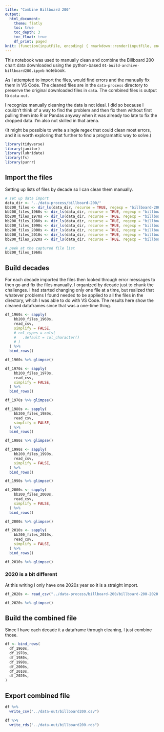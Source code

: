 ```yaml
---
title: "Combine Billboard 200"
output:
  html_document:
    theme: flatly
    toc: true
    toc_depth: 3
    toc_float: true
    df_print: paged
knit: (function(inputFile, encoding) { rmarkdown::render(inputFile, encoding = encoding, output_dir = "../docs") })
---
```


This notebook was used to manually clean and combine the Billboard 200 chart data downloaded using the python-based `01-build-archive-billboard200.ipynb` notebook.

As I attempted to import the files, would find errors and the manually fix them in VS Code. The cleaned files are in the `data-process` directory to preserve the original downloaded files in `data`. The combined files is output to `data-out`.

I recognize manually cleaning the data is not ideal. I did so because I couldn't think of a way to find the problem and then fix them without first pulling them into R or Pandas anyway when it was already too late to fix the dropped data. I'm also not skilled in that arena.

(It might be possible to write a single regex that could clean most errors, and it is worth exploring that further to find a programattic way to solve.)

```r
library(tidyverse)
library(janitor)
library(lubridate)
library(fs)
library(purrr)
```

## Import the files

Setting up lists of files by decade so I can clean them manually.

```r
# set up data import
data_dir <- "../data-process/billboard-200/"
bb200_files <- dir_ls(data_dir, recurse = TRUE, regexp = "billboard-200[^_]+.csv")
bb200_files_1960s <- dir_ls(data_dir, recurse = TRUE, regexp = "billboard-200-196\\d.csv")
bb200_files_1970s <- dir_ls(data_dir, recurse = TRUE, regexp = "billboard-200-197\\d.csv")
bb200_files_1980s <- dir_ls(data_dir, recurse = TRUE, regexp = "billboard-200-198\\d.csv")
bb200_files_1990s <- dir_ls(data_dir, recurse = TRUE, regexp = "billboard-200-199\\d.csv")
bb200_files_2000s <- dir_ls(data_dir, recurse = TRUE, regexp = "billboard-200-200\\d.csv")
bb200_files_2010s <- dir_ls(data_dir, recurse = TRUE, regexp = "billboard-200-201\\d.csv")
bb200_files_2020s <- dir_ls(data_dir, recurse = TRUE, regexp = "billboard-200-202\\d.csv")

# peek at the captured file list
bb200_files_1960s
```

## Build decades

For each decade imported the files then looked through error messages to then go and fix the files manually.  I organized by decade just to chunk the challenges. I had started changing only one file at a time, but realized that whatever problems I found needed to be applied to all the files in the directory, which I was able to do with VS Code. The results here show the cleaned dataframes since that was a one-time thing.

```r
df_1960s <- sapply(
    bb200_files_1960s,
    read_csv,
    simplify = FALSE,
    # col_types = cols(
    #   .default = col_character()
    # )
  ) %>% 
  bind_rows()

df_1960s %>% glimpse()
```

```r
df_1970s <- sapply(
    bb200_files_1970s,
    read_csv,
    simplify = FALSE,
  ) %>% 
  bind_rows()

df_1970s %>% glimpse()
```

```r
df_1980s <- sapply(
    bb200_files_1980s,
    read_csv,
    simplify = FALSE,
  ) %>% 
  bind_rows()

df_1980s %>% glimpse()
```

```r
df_1990s <- sapply(
    bb200_files_1990s,
    read_csv,
    simplify = FALSE,
  ) %>% 
  bind_rows()

df_1990s %>% glimpse()
```

```r
df_2000s <- sapply(
    bb200_files_2000s,
    read_csv,
    simplify = FALSE,
  ) %>% 
  bind_rows()

df_2000s %>% glimpse()
```

```r
df_2010s <- sapply(
    bb200_files_2010s,
    read_csv,
    simplify = FALSE,
  ) %>% 
  bind_rows()

df_2010s %>% glimpse()
```

### 2020 is a bit different

At this writing I only have one 2020s year so it is a straight import.

```r
df_2020s <- read_csv("../data-process/billboard-200/billboard-200-2020.csv")

df_2020s %>% glimpse()
```

## Build the combined file

Since I have each decade it a dataframe through cleaning, I just combine those.

```r
df <- bind_rows(
  df_1960s,
  df_1970s,
  df_1980s,
  df_1990s,
  df_2000s,
  df_2010s,
  df_2020s,
)
```

## Export combined file

```r
df %>% 
  write_csv("../data-out/billboard200.csv")

df %>% 
  write_rds("../data-out/billboard200.rds")
```

  
  
  
  
  